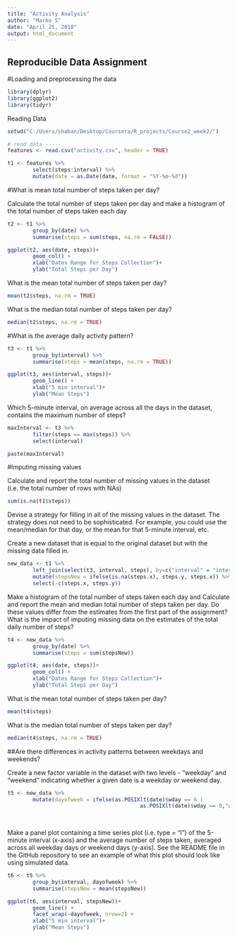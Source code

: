 ---
title: "Activity Analysis"
author: "Marko S"
date: "April 25, 2018"
output: html_document
---

## Reproducible Data Assignment

#Loading and preprocessing the data

```{r echo=TRUE, warning = FALSE, message=FALSE,error=FALSE}

library(dplyr)
library(ggplot2)
library(tidyr)

```

Reading Data

```{r echo=TRUE}
setwd("C:/Users/shaban/Desktop/Coursera/R_projects/Course2_week2/")

# read data -----
features <- read.csv("activity.csv", header = TRUE)

t1 <- features %>%
        select(steps:interval) %>%
        mutate(date = as.Date(date, format = "%Y-%m-%d"))

```

#What is mean total number of steps taken per day?

Calculate the total number of steps taken per day and make a histogram of the total number of steps taken each day

```{r warning = FALSE}

t2 <- t1 %>%
        group_by(date) %>%
        summarise(steps = sum(steps, na.rm = FALSE))

ggplot(t2, aes(date, steps))+
        geom_col() + 
        xlab("Dates Range for Steps Collection")+
        ylab("Total Steps per Day")  

```

What is the mean total number of steps taken per day?


```{r warning = FALSE}

mean(t2$steps, na.rm = TRUE) 

```


What is the median total number of steps taken per day?


```{r warning = FALSE}

median(t2$steps, na.rm = TRUE) 

```

#What is the average daily activity pattern?

```{r warning = FALSE}

t3 <- t1 %>%
        group_by(interval) %>%
        summarise(steps = mean(steps, na.rm = TRUE))

ggplot(t3, aes(interval, steps))+
        geom_line() + 
        xlab("5 min interval")+
        ylab("Mean Steps")  

```

Which 5-minute interval, on average across all the days in the dataset, contains the maximum number of steps?

```{r warning = FALSE}

maxInterval <- t3 %>%
        filter(steps == max(steps)) %>%
        select(interval)

paste(maxInterval)


```

#Imputing missing values

Calculate and report the total number of missing values in the dataset (i.e. the total number of rows with NAs)

```{r warning = FALSE}

sum(is.na(t1$steps))


```

Devise a strategy for filling in all of the missing values in the dataset. The strategy does not need to be sophisticated. For example, you could use the mean/median for that day, or the mean for that 5-minute interval, etc.

Create a new dataset that is equal to the original dataset but with the missing data filled in.

```{r warning = FALSE}

new_data <- t1 %>%
        left_join(select(t3, interval, steps), by=c("interval" = "interval")) %>%
        mutate(stepsNew = ifelse(is.na(steps.x), steps.y, steps.x)) %>%
        select(-c(steps.x, steps.y))

```


Make a histogram of the total number of steps taken each day and Calculate and report the mean and median total number of steps taken per day. Do these values differ from the estimates from the first part of the assignment? What is the impact of imputing missing data on the estimates of the total daily number of steps?

```{r warning = FALSE}

t4 <- new_data %>%
        group_by(date) %>%
        summarise(steps = sum(stepsNew))

ggplot(t4, aes(date, steps))+
        geom_col() + 
        xlab("Dates Range for Steps Collection")+
        ylab("Total Steps per Day") 


```


What is the mean total number of steps taken per day?


```{r warning = FALSE}

mean(t4$steps) 

```


What is the median total number of steps taken per day?


```{r warning = FALSE}

median(t4$steps, na.rm = TRUE) 

```

##Are there differences in activity patterns between weekdays and weekends?

Create a new factor variable in the dataset with two levels - "weekday" and "weekend" indicating whether a given date is a weekday or weekend day.


```{r warning = FALSE}

t5 <- new_data %>%
        mutate(dayofweek = ifelse(as.POSIXlt(date)$wday == 6 | 
                                          as.POSIXlt(date)$wday == 0,"weekend","weekday"))
        
        
```


Make a panel plot containing a time series plot (i.e. type = "l") of the 5-minute interval (x-axis) and the average number of steps taken, averaged across all weekday days or weekend days (y-axis). See the README file in the GitHub repository to see an example of what this plot should look like using simulated data.


```{r warning = FALSE}

t6 <- t5 %>%
        group_by(interval, dayofweek) %>%
        summarise(stepsNew = mean(stepsNew))

ggplot(t6, aes(interval, stepsNew))+
        geom_line() + 
        facet_wrap(~dayofweek, nrow=2) +
        xlab("5 min interval")+
        ylab("Mean Steps")  

```






